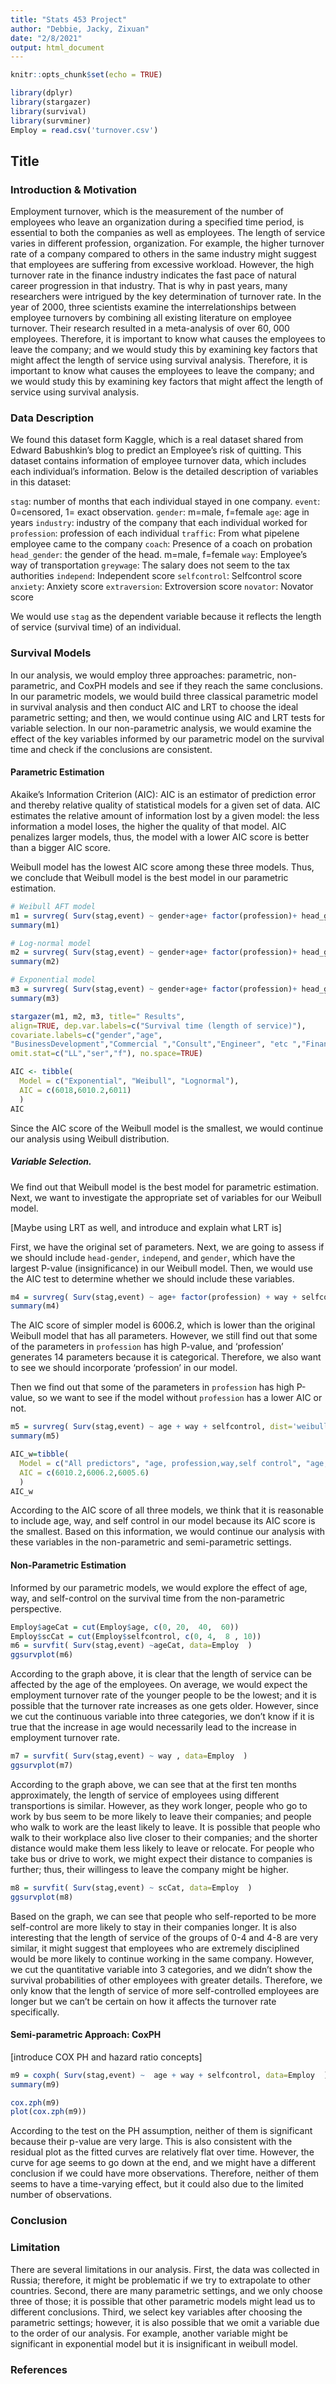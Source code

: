 ```yaml
---
title: "Stats 453 Project"
author: "Debbie, Jacky, Zixuan"
date: "2/8/2021"
output: html_document
---
```


```r
knitr::opts_chunk$set(echo = TRUE)
```

```r
library(dplyr)
library(stargazer)
library(survival)
library(survminer)
Employ = read.csv('turnover.csv')
```

## Title

### Introduction & Motivation

Employment turnover, which is the measurement of the number of employees who leave an organization during a specified time period, is essential to both the companies as well as employees. The length of service varies in different profession, organization. For example, the higher turnover rate of a company compared to others in the same industry might suggest that employees are suffering from excessive workload. However, the high turnover rate in the finance industry indicates the fast pace of natural career progression in that industry. That is why in past years, many researchers were intrigued by the key determination of turnover rate. In the year of 2000, three scientists examine the interrelationships between employee turnovers by combining all existing literature on employee turnover. Their research resulted in a meta-analysis of over 60, 000 employees. Therefore, it is important to know what causes the employees to leave the company; and we would study this by examining key factors that might affect the length of service using survival analysis. Therefore, it is important to know what causes the employees to leave the company; and we would study this by examining key factors that might affect the length of service using survival analysis.

### Data Description
We found this dataset form Kaggle, which is a real dataset shared from Edward Babushkin’s blog to predict an Employee’s risk of quitting. This dataset contains information of employee turnover data, which includes each individual's information. Below is the detailed description of variables in this dataset:

`stag`: number of months that each individual stayed in one company. 
`event`:  0=censored, 1= exact observation. 
`gender`: m=male, f=female
`age`: age in years 
`industry`: industry of the company that each individual worked for 
`profession`: profession of each individual
`traffic`: From what pipelene employee came to the company
`coach`: Presence of a coach on probation
`head_gender`: the gender of the head. m=male, f=female
`way`: Employee's way of transportation 
`greywage`: The salary does not seem to the tax authorities
`independ`: Independent score
`selfcontrol`: Selfcontrol score
`anxiety`: Anxiety score
`extraversion`: Extroversion score
`novator`: Novator score

We would use `stag` as the dependent variable because it reflects the length of service (survival time) of an individual.


### Survival Models

In our analysis, we would employ three approaches: parametric, non-parametric, and CoxPH models and see if they reach the same conclusions. In our parametric models, we would build three classical parametric model in survival analysis and then conduct AIC and LRT to choose the ideal parametric setting; and then, we would continue using AIC and LRT tests for variable selection. In our non-parametric analysis, we would examine the effect of the key variables informed by our parametric model on the survival time and check if the conclusions are consistent.

#### Parametric Estimation

Akaike's Information Criterion (AIC): AIC is an estimator of prediction error and thereby relative quality of statistical models for a given set of data. AIC estimates the relative amount of information lost by a given model: the less information a model loses, the higher the quality of that model. AIC penalizes larger models, thus, the model with a lower AIC score is better than a bigger AIC score. 


Weibull model has the lowest AIC score among these three models. Thus, we conclude that Weibull model is the best model in our parametric estimation. 
```r
# Weibull AFT model 
m1 = survreg( Surv(stag,event) ~ gender+age+ factor(profession)+ head_gender + way + independ + selfcontrol, dist='weibull', data=Employ )
summary(m1)
```



```r
# Log-normal model 
m2 = survreg( Surv(stag,event) ~ gender+age+ factor(profession)+ head_gender + way + independ + selfcontrol, dist='lognormal', data=Employ )
summary(m2)
```


```r
# Exponential model
m3 = survreg( Surv(stag,event) ~ gender+age+ factor(profession)+ head_gender + way + independ + selfcontrol, dist='exponential', data=Employ )
summary(m3)
```


```r
stargazer(m1, m2, m3, title=" Results",
align=TRUE, dep.var.labels=c("Survival time (length of service)"),
covariate.labels=c("gender","age",
"BusinessDevelopment","Commercial ","Consult","Engineer", "etc ","Finan\xf1e","HR ","IT","Law","manage","Marketing","PR","Sales", "Teaching","head_genderm ","waycar","wayfoot","independ","selfcontrol "),
omit.stat=c("LL","ser","f"), no.space=TRUE)
```
```r
AIC <- tibble(
  Model = c("Exponential", "Weibull", "Lognormal"),
  AIC = c(6018,6010.2,6011)
  )
AIC
```

Since the AIC score of the Weibull model is the smallest, we would continue our analysis using Weibull distribution.

##### Variable Selection. 
We find out that Weibull model is the best model for parametric estimation. Next, we want to investigate the appropriate set of variables for our Weibull model. 

[Maybe using LRT as well, and introduce and explain what LRT is]

First, we have the original set of parameters. Next, we are going to assess if we should include `head-gender`, `independ`, and `gender`, which have the largest P-value (insignificance) in our Weibull model. Then, we would use the AIC test to determine whether we should include these variables. 

```r
m4 = survreg( Surv(stag,event) ~ age+ factor(profession) + way + selfcontrol, dist='weibull', data=Employ )
summary(m4)
```

The AIC score of simpler model is 6006.2, which is lower than the original Weibull model that has all parameters. However, we still find out that some of the parameters in `profession` has high P-value, and 'profession' generates 14 parameters because it is categorical. Therefore, we also want to see we should incorporate 'profession' in our model. 

Then we find out that some of the parameters in `profession` has high P-value, so we want to see if the model without `profession` has a lower AIC or not. 
```r
m5 = survreg( Surv(stag,event) ~ age + way + selfcontrol, dist='weibull', data=Employ )
summary(m5)
```


```r
AIC_w=tibble(
  Model = c("All predictors", "age, profession,way,self control", "age, way, self control"),
  AIC = c(6010.2,6006.2,6005.6)
  )
AIC_w
```

According to the AIC score of all three models, we think that it is reasonable to include age, way, and self control in our model because its AIC score is the smallest. Based on this information, we would continue our analysis with these variables in the non-parametric and semi-parametric settings.

#### Non-Parametric Estimation

Informed by our parametric models, we would explore the effect of age, way, and self-control on the survival time from the non-parametric perspective.

```r
Employ$ageCat = cut(Employ$age, c(0, 20,  40,  60))
Employ$scCat = cut(Employ$selfcontrol, c(0, 4,  8 , 10))
m6 = survfit( Surv(stag,event) ~ageCat, data=Employ  )
ggsurvplot(m6)

```
According to the graph above, it is clear that the length of service can be affected by the age of the employees. On average, we would expect the employment turnover rate of the younger people to be the lowest; and it is possible that the turnover rate increases as one gets older. However, since we cut the continuous variable into three categories, we don't know if it is true that the increase in age would necessarily lead to the increase in employment turnover rate.

```r
m7 = survfit( Surv(stag,event) ~ way , data=Employ  )
ggsurvplot(m7)
```
According to the graph above, we can see that at the first ten months approximately, the length of service of employees using different transportions is similar. However, as they work longer, people who go to work by bus seem to be more likely to leave their companies; and people who walk to work are the least likely to leave. It is possible that people who walk to their workplace also live closer to their companies; and the shorter distance would make them less likely to leave or relocate. For people who take bus or drive to work, we might expect their distance to companies is further; thus, their willingess to leave the company might be higher.

```r
m8 = survfit( Surv(stag,event) ~ scCat, data=Employ  )
ggsurvplot(m8)
```
Based on the graph, we can see that people who self-reported to be more self-control are more likely to stay in their companies longer. It is also interesting that the length of service of the groups of 0-4 and 4-8 are very similar, it might suggest that employees who are extremely disciplined would be more likely to continue working in the same company. However, we cut the quantitative variable into 3 categories, and we didn't show the survival probabilities of other employees with greater details. Therefore, we only know that the length of service of more self-controlled employees are longer but we can't be certain on how it affects the turnover rate specifically.

#### Semi-parametric Approach: CoxPH 

[introduce COX PH and hazard ratio concepts]

```r
m9 = coxph( Surv(stag,event) ~  age + way + selfcontrol, data=Employ  )
summary(m9)

cox.zph(m9)
plot(cox.zph(m9))
```

According to the test on the PH assumption, neither of them is significant because their p-value are very large. This is also consistent with the residual plot as the fitted curves are relatively flat over time. However, the curve for age seems to go down at the end, and we might have a different conclusion if we could have more observations. Therefore, neither of them seems to have a time-varying effect, but it could also due to the limited number of observations. 

### Conclusion

### Limitation

There are several limitations in our analysis. First, the data was collected in Russia; therefore, it might be problematic if we try to extrapolate to other countries. Second, there are many parametric settings, and we only choose three of those; it is possible that other parametric models might lead us to different conclusions. Third, we select key variables after choosing the parametric settings; however, it is also possible that we omit a variable due to the order of our analysis. For example, another variable might be significant in exponential model but it is insignificant in weibull model. 

### References


